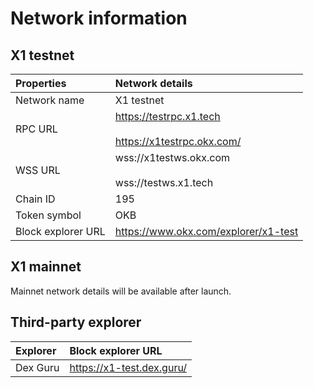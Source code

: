 # Network information
## X1 testnet
|Properties|Network details|
|:----|:----|
|Network name|X1 testnet|
|RPC URL|https://testrpc.x1.tech<br></br>https://x1testrpc.okx.com/|
|WSS URL|wss://x1testws.okx.com<br></br>wss://testws.x1.tech|
|Chain ID|195|
|Token symbol|OKB|
|Block explorer URL|https://www.okx.com/explorer/x1-test|

## X1 mainnet

<Tip title="Note">Mainnet network details will be available after launch.</Tip>

## Third-party explorer
|Explorer|Block explorer URL|
|:----|:----|
|Dex Guru|https://x1-test.dex.guru/|